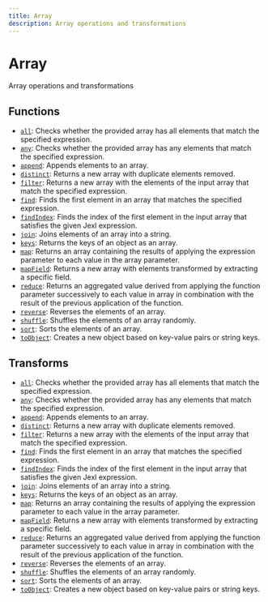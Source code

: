 ```yaml
---
title: Array
description: Array operations and transformations
---
```


# Array

Array operations and transformations

## Functions

- [`all`](./all): Checks whether the provided array has all elements that match the specified expression.
- [`any`](./any): Checks whether the provided array has any elements that match the specified expression.
- [`append`](./append): Appends elements to an array.
- [`distinct`](./distinct): Returns a new array with duplicate elements removed.
- [`filter`](./filter): Returns a new array with the elements of the input array that match the specified expression.
- [`find`](./find): Finds the first element in an array that matches the specified expression.
- [`findIndex`](./findIndex): Finds the index of the first element in the input array that satisfies the given Jexl expression.
- [`join`](./join): Joins elements of an array into a string.
- [`keys`](./keys): Returns the keys of an object as an array.
- [`map`](./map): Returns an array containing the results of applying the expression parameter to each value in the array parameter.
- [`mapField`](./mapField): Returns a new array with elements transformed by extracting a specific field.
- [`reduce`](./reduce): Returns an aggregated value derived from applying the function parameter successively to each value in array in combination with the result of the previous application of the function.
- [`reverse`](./reverse): Reverses the elements of an array.
- [`shuffle`](./shuffle): Shuffles the elements of an array randomly.
- [`sort`](./sort): Sorts the elements of an array.
- [`toObject`](./toObject): Creates a new object based on key-value pairs or string keys.

## Transforms

- [`all`](./all): Checks whether the provided array has all elements that match the specified expression.
- [`any`](./any): Checks whether the provided array has any elements that match the specified expression.
- [`append`](./append): Appends elements to an array.
- [`distinct`](./distinct): Returns a new array with duplicate elements removed.
- [`filter`](./filter): Returns a new array with the elements of the input array that match the specified expression.
- [`find`](./find): Finds the first element in an array that matches the specified expression.
- [`findIndex`](./findIndex): Finds the index of the first element in the input array that satisfies the given Jexl expression.
- [`join`](./join): Joins elements of an array into a string.
- [`keys`](./keys): Returns the keys of an object as an array.
- [`map`](./map): Returns an array containing the results of applying the expression parameter to each value in the array parameter.
- [`mapField`](./mapField): Returns a new array with elements transformed by extracting a specific field.
- [`reduce`](./reduce): Returns an aggregated value derived from applying the function parameter successively to each value in array in combination with the result of the previous application of the function.
- [`reverse`](./reverse): Reverses the elements of an array.
- [`shuffle`](./shuffle): Shuffles the elements of an array randomly.
- [`sort`](./sort): Sorts the elements of an array.
- [`toObject`](./toObject): Creates a new object based on key-value pairs or string keys.
